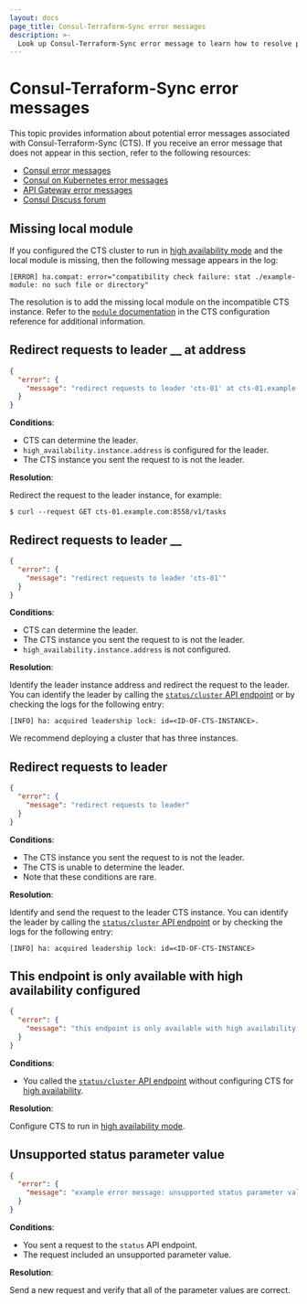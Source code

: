 ```yaml
---
layout: docs
page_title: Consul-Terraform-Sync error messages
description: >-
  Look up Consul-Terraform-Sync error message to learn how to resolve potential issues using CTS.
---
```


# Consul-Terraform-Sync error messages

This topic provides information about potential error messages associated with Consul-Terraform-Sync (CTS). If you receive an error message that does not appear in this section, refer to the following resources:

- [Consul error messages](/consul/docs/error-messages/consul)
- [Consul on Kubernetes error messages](/consul/docs/error-messages/k8s)
- [API Gateway error messages](/consul/docs/error-messages/api-gateway)
- [Consul Discuss forum](https://discuss.hashicorp.com/)

## Missing local module

If you configured the CTS cluster to run in [high availability mode](/consul/docs/automate/infrastructure/high-availability) and the local module is missing, then the following message appears in the log:

```log hideClipboard
[ERROR] ha.compat: error="compatibility check failure: stat ./example-module: no such file or directory"
```

The resolution is to add the missing local module on the incompatible CTS instance. Refer to the [`module` documentation](/consul/docs/automate/infrastructure/configure#module) in the CTS configuration reference for additional information. 

## Redirect requests to leader __ at address

```json hideClipboard
{
  "error": {
    "message": "redirect requests to leader 'cts-01' at cts-01.example.com:8558"
  }
}
```

**Conditions**:

- CTS can determine the leader.
- `high_availability.instance.address` is configured for the leader.
- The CTS instance you sent the request to is not the leader.

**Resolution**:

Redirect the request to the leader instance, for example:

```shell-session
$ curl --request GET cts-01.example.com:8558/v1/tasks
```


## Redirect requests to leader __

```json
{
  "error": {
    "message": "redirect requests to leader 'cts-01'"
  }
}
```

**Conditions**:

- CTS can determine the leader.
- The CTS instance you sent the request to is not the leader.
- `high_availability.instance.address` is not configured.

**Resolution**:

Identify the leader instance address and redirect the request to the leader. You can identify the leader by calling the [`status/cluster` API endpoint](/consul/docs/reference/cts/api/status#cluster-status) or by checking the logs for the following entry:

<CodeBlockConfig hideClipboard>

```log
[INFO] ha: acquired leadership lock: id=<ID-OF-CTS-INSTANCE>. 
```

</CodeBlockConfig>

We recommend deploying a cluster that has three instances. 

## Redirect requests to leader

<CodeBlockConfig hideClipboard>

```json
{
  "error": {
    "message": "redirect requests to leader"
  }
}
```

</CodeBlockConfig>

**Conditions**:

- The CTS instance you sent the request to is not the leader. 
- The CTS is unable to determine the leader. 
- Note that these conditions are rare.

**Resolution**:

Identify and send the request to the leader CTS instance. You can identify the leader by calling the [`status/cluster` API endpoint](/consul/docs/reference/cts/api/status#cluster-status) or by checking the logs for the following entry:

<CodeBlockConfig hideClipboard>

```log
[INFO] ha: acquired leadership lock: id=<ID-OF-CTS-INSTANCE>
```

</CodeBlockConfig>

## This endpoint is only available with high availability configured

<CodeBlockConfig hideClipboard>

```json
{
  "error": {
    "message": "this endpoint is only available with high availability configured"
  }
}
```

</CodeBlockConfig>

**Conditions**:

- You called the [`status/cluster` API endpoint](/consul/docs/reference/cts/api/status#cluster-status) without configuring CTS for [high availability](/consul/docs/automate/infrastructure/high-availability).

**Resolution**:

Configure CTS to run in [high availability mode](/consul/docs/automate/infrastructure/high-availability).

## Unsupported status parameter value

<CodeBlockConfig hideClipboard>

```json
{
  "error": {
    "message": "example error message: unsupported status parameter value"
  }
}
```

</CodeBlockConfig>

**Conditions**: 

- You sent a request to the `status` API endpoint.
- The request included an unsupported parameter value.

**Resolution**:

Send a new request and verify that all of the parameter values are correct.